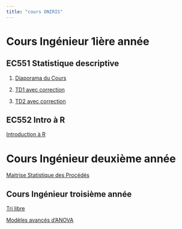 ```yaml
---
title: "cours ONIRIS"
---
```


# Cours Ingénieur 1ière année

## EC551 Statistique descriptive

1.  [Diaporama du Cours](cours_ONIRIS/EC551/cours.pdf)

2.  [TD1 avec correction](cours_ONIRIS/EC551/TD1_correct.pdf)

3.  [TD2 avec correction](cours_ONIRIS/EC551/TD2_correct.pdf)



## EC552 Intro à R

[Introduction à R](https://galharret.github.io/IntroR/)

# Cours Ingénieur deuxième année 

[Maitrise Statistique des Procédés](https://galharret.github.io/MSP/)

## Cours Ingénieur troisième année

[Tri libre](https://galharret.github.io/TL/)

[Modèles avancés d'ANOVA](https://galharret.github.io/ANOVA/)

